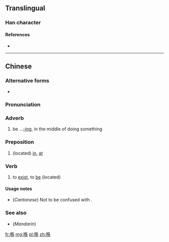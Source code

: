 ==Translingual==

===Han character===
{{Han char|rn=30|rad=口|as=09|sn=12|four=|canj=ROHF|ids=⿰口係}}

====References====
* {{Han ref|kx=0201.121|hdz=10657.021|uh=55BA|ud=21946}}

----

==Chinese==
{{zh-forms}}

===Alternative forms===
* {{qualifier|non-standard}} {{zh-l|o係}}

===Pronunciation===
{{zh-pron
|c=hai2
|cat=adv,prep,v
}}

===Adverb===
{{zh-adv}}

# {{context|Cantonese|lang=zh}} be ...[[-ing]], in the middle of doing something {{gloss|indicating an action in progress}}

===Preposition===
{{zh-prep}}

# {{context|Cantonese|lang=zh}} (located) [[in]], [[at]]

===Verb===
{{zh-verb}}

# {{context|Cantonese|lang=zh}} to [[exist]], to [[be]] (located)
#: {{zh-usex|我 而家 喺 香港。|I am in Hong Kong now.|C-GZ|tr=ngo5 ji4 gaa1 '''hai2''' hoeng1 gong2.}}

====Usage notes====
* (''Cantonese'') Not to be confused with {{zh-l|係}}.

===See also===
* (''Mandarin'') {{zh-l|在}}

[[fr:喺]]
[[mg:喺]]
[[pl:喺]]
[[zh:喺]]